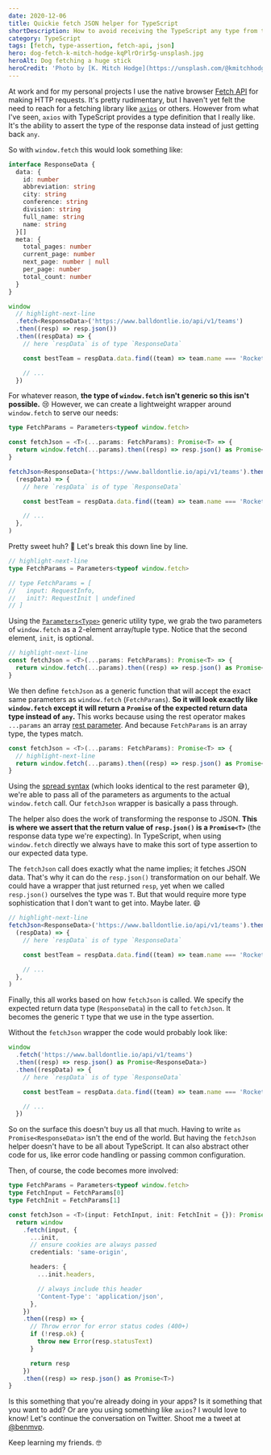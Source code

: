 ```yaml
---
date: 2020-12-06
title: Quickie fetch JSON helper for TypeScript
shortDescription: How to avoid receiving the TypeScript any type from the Fetch API when retrieving JSON data
category: TypeScript
tags: [fetch, type-assertion, fetch-api, json]
hero: dog-fetch-k-mitch-hodge-kqPlrOrir5g-unsplash.jpg
heroAlt: Dog fetching a huge stick
heroCredit: 'Photo by [K. Mitch Hodge](https://unsplash.com/@kmitchhodge)'
---
```


At work and for my personal projects I use the native browser [Fetch API](https://developer.mozilla.org/en-US/docs/Web/API/Fetch_API) for making HTTP requests. It's pretty rudimentary, but I haven't yet felt the need to reach for a fetching library like [`axios`](https://github.com/axios/axios) or others. However from what I've seen, `axios` with TypeScript provides a type definition that I really like. It's the ability to assert the type of the response data instead of just getting back `any`.

So with `window.fetch` this would look something like:

```typescript
interface ResponseData {
  data: {
    id: number
    abbreviation: string
    city: string
    conference: string
    division: string
    full_name: string
    name: string
  }[]
  meta: {
    total_pages: number
    current_page: number
    next_page: number | null
    per_page: number
    total_count: number
  }
}

window
  // highlight-next-line
  .fetch<ResponseData>('https://www.balldontlie.io/api/v1/teams')
  .then((resp) => resp.json())
  .then((respData) => {
    // here `respData` is of type `ResponseData`

    const bestTeam = respData.data.find((team) => team.name === 'Rockets')

    // ...
  })
```

For whatever reason, **the type of `window.fetch` isn't generic so this isn't possible.** 😢 However, we can create a lightweight wrapper around `window.fetch` to serve our needs:

```typescript
type FetchParams = Parameters<typeof window.fetch>

const fetchJson = <T>(...params: FetchParams): Promise<T> => {
  return window.fetch(...params).then((resp) => resp.json() as Promise<T>)
}

fetchJson<ResponseData>('https://www.balldontlie.io/api/v1/teams').then(
  (respData) => {
    // here `respData` is of type `ResponseData`

    const bestTeam = respData.data.find((team) => team.name === 'Rockets')

    // ...
  },
)
```

Pretty sweet huh? 🎉 Let's break this down line by line.

```typescript
// highlight-next-line
type FetchParams = Parameters<typeof window.fetch>

// type FetchParams = [
//   input: RequestInfo,
//   init?: RequestInit | undefined
// ]
```

Using the [`Parameters<Type>`](https://www.typescriptlang.org/docs/handbook/utility-types.html#parameterstype) generic utility type, we grab the two parameters of `window.fetch` as a 2-element array/tuple type. Notice that the second element, `init`, is optional.

```typescript
// highlight-next-line
const fetchJson = <T>(...params: FetchParams): Promise<T> => {
  return window.fetch(...params).then((resp) => resp.json() as Promise<T>)
}
```

We then define `fetchJson` as a generic function that will accept the exact same parameters as `window.fetch` (`FetchParams`). **So it will look exactly like `window.fetch` except it will return a `Promise` of the expected return data type instead of `any`.** This works because using the rest operator makes `...params` an array [rest parameter](https://developer.mozilla.org/en-US/docs/Web/JavaScript/Reference/Functions/rest_parameters). And because `FetchParams` is an array type, the types match.

```typescript
const fetchJson = <T>(...params: FetchParams): Promise<T> => {
  // highlight-next-line
  return window.fetch(...params).then((resp) => resp.json() as Promise<T>)
}
```

Using the [spread syntax](https://developer.mozilla.org/en-US/docs/Web/JavaScript/Reference/Operators/Spread_syntax) (which looks identical to the rest parameter 😅), we're able to pass all of the parameters as arguments to the actual `window.fetch` call. Our `fetchJson` wrapper is basically a pass through.

The helper also does the work of transforming the response to JSON. **This is where we assert that the return value of `resp.json()` is a `Promise<T>`** (the response data type we're expecting). In TypeScript, when using `window.fetch` directly we always have to make this sort of type assertion to our expected data type.

The `fetchJson` call does exactly what the name implies; it fetches JSON data. That's why it can do the `resp.json()` transformation on our behalf. We could have a wrapper that just returned `resp`, yet when we called `resp.json()` ourselves the type was `T`. But that would require more type sophistication that I don't want to get into. Maybe later. 😄

```typescript
// highlight-next-line
fetchJson<ResponseData>('https://www.balldontlie.io/api/v1/teams').then(
  (respData) => {
    // here `respData` is of type `ResponseData`

    const bestTeam = respData.data.find((team) => team.name === 'Rockets')

    // ...
  },
)
```

Finally, this all works based on how `fetchJson` is called. We specify the expected return data type (`ResponseData`) in the call to `fetchJson`. It becomes the generic `T` type that we use in the type assertion.

Without the `fetchJson` wrapper the code would probably look like:

```typescript
window
  .fetch('https://www.balldontlie.io/api/v1/teams')
  .then((resp) => resp.json() as Promise<ResponseData>)
  .then((respData) => {
    // here `respData` is of type `ResponseData`

    const bestTeam = respData.data.find((team) => team.name === 'Rockets')

    // ...
  })
```

So on the surface this doesn't buy us all that much. Having to write `as Promise<ResponseData>` isn't the end of the world. But having the `fetchJson` helper doesn't have to be all about TypeScript. It can also abstract other code for us, like error code handling or passing common configuration.

Then, of course, the code becomes more involved:

```typescript
type FetchParams = Parameters<typeof window.fetch>
type FetchInput = FetchParams[0]
type FetchInit = FetchParams[1]

const fetchJson = <T>(input: FetchInput, init: FetchInit = {}): Promise<T> => {
  return window
    .fetch(input, {
      ...init,
      // ensure cookies are always passed
      credentials: 'same-origin',

      headers: {
        ...init.headers,

        // always include this header
        'Content-Type': 'application/json',
      },
    })
    .then((resp) => {
      // Throw error for error status codes (400+)
      if (!resp.ok) {
        throw new Error(resp.statusText)
      }

      return resp
    })
    .then((resp) => resp.json() as Promise<T>)
}
```

Is this something that you're already doing in your apps? Is it something that you want to add? Or are you using something like `axios`? I would love to know! Let's continue the conversation on Twitter. Shoot me a tweet at [@benmvp](https://twitter.com/benmvp).

Keep learning my friends. 🤓
